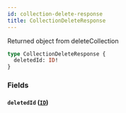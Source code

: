 ```yaml
---
id: collection-delete-response
title: CollectionDeleteResponse
---
```



Returned object from deleteCollection


```graphql
type CollectionDeleteResponse {
  deletedId: ID!
}
```


### Fields

#### `deletedId` ([`ID`](/developers/demandhq-apis/demand-api/graphql/reference/scalars/id))






